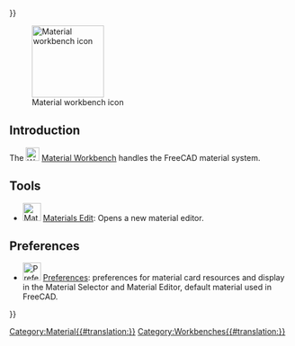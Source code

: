 <languages/>
{{UnfinishedDocu{{#translation:}}}}

{{Docnav
|[[Inspection_Workbench|Inspection Workbench]]
|[[Mesh_Workbench|Mesh Workbench]]
|IconL=Workbench_Inspection.svg
|IconR=Workbench_Mesh.svg
}}

[[Image:Workbench_Material.svg|thumb|128px|Material workbench icon]]

== Introduction ==

{{Version|1.0}}

The [[Image:Workbench_Material.svg|24px]] [[Material_Workbench|Material Workbench]] handles the FreeCAD material system.

== Tools ==

* [[Image:Materials_Edit.svg|32px]] [[Materials_Edit|Materials Edit]]: Opens a new material editor. 

== Preferences ==

* [[File:Preferences-material.svg|32px]] [[Material_Preferences|Preferences]]: preferences for material card resources and display in the Material Selector and Material Editor, default material used in FreeCAD.


{{Docnav
|[[Inspection_Workbench|Inspection Workbench]]
|[[Mesh_Workbench|Mesh Workbench]]
|IconL=Workbench_Inspection.svg
|IconR=Workbench_Mesh.svg
}}

[[Category:Material{{#translation:}}]]
{{Userdocnavi{{#translation:}}}}
[[Category:Workbenches{{#translation:}}]]